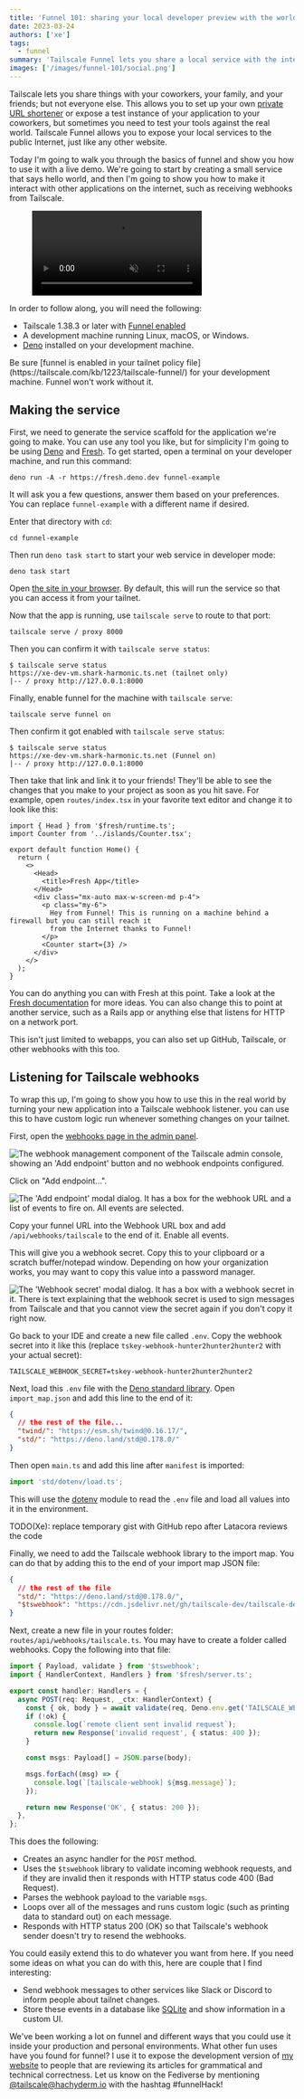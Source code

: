 ```yaml
---
title: 'Funnel 101: sharing your local developer preview with the world'
date: 2023-03-24
authors: ['xe']
tags:
  - funnel
summary: 'Tailscale Funnel lets you share a local service with the internet. Today Xe covers how you can use this productively by sharing the development copy of an application to the world.'
images: ['/images/funnel-101/social.png']
---
```


Tailscale lets you share things with your coworkers, your family, and your
friends; but not everyone else. This allows you to set up your own [private URL
shortener](https://tailscale.com/blog/golink/) or expose a test instance of your
application to your coworkers, but sometimes you need to test your tools against
the real world. Tailscale Funnel allows you to expose your local services to
the public Internet, just like any other website.

Today I'm going to walk you through the basics of funnel and show you how to
use it with a live demo. We're going to start by creating a small service that
says hello world, and then I'm going to show you how to make it interact with
other applications on the internet, such as receiving webhooks from Tailscale.

<figure>
  <video playsinline muted loop autoPlay>
    <source src="/images/hero/funnel_101.mp4" type="video/mp4" />
  </video>
</figure>

In order to follow along, you will need the following:

- Tailscale 1.38.3 or later with [Funnel enabled](https://tailscale.com/kb/1223/tailscale-funnel/)
- A development machine running Linux, macOS, or Windows.
- [Deno](https://deno.land) installed on your development machine.

<Warning>
  Be sure [funnel is enabled in your tailnet policy
  file](https://tailscale.com/kb/1223/tailscale-funnel/) for your development machine. Funnel won't
  work without it.
</Warning>

## Making the service

First, we need to generate the service scaffold for the application we're going
to make. You can use any tool you like, but for simplicity I'm going to be using
[Deno](https://deno.land) and [Fresh](https://fresh.deno.dev). To get started,
open a terminal on your developer machine, and run this command:

```
deno run -A -r https://fresh.deno.dev funnel-example
```

It will ask you a few questions, answer them based on your preferences. You can
replace `funnel-example` with a different name if desired.

Enter that directory with `cd`:

```
cd funnel-example
```

Then run `deno task start` to start your web service in developer mode:

```
deno task start
```

Open [the site in your browser](http://localhost:8000). By default, this will
run the service so that you can access it from your tailnet.

Now that the app is running, use `tailscale serve` to route to that port:

```
tailscale serve / proxy 8000
```

Then you can confirm it with `tailscale serve status`:

```
$ tailscale serve status
https://xe-dev-vm.shark-harmonic.ts.net (tailnet only)
|-- / proxy http://127.0.0.1:8000
```

Finally, enable funnel for the machine with `tailscale serve`:

```
tailscale serve funnel on
```

Then confirm it got enabled with `tailscale serve status`:

```
$ tailscale serve status
https://xe-dev-vm.shark-harmonic.ts.net (Funnel on)
|-- / proxy http://127.0.0.1:8000
```

Then take that link and link it to your friends! They'll be able to see the
changes that you make to your project as soon as you hit save. For example, open
`routes/index.tsx` in your favorite text editor and change it to look like this:

```tsx
import { Head } from '$fresh/runtime.ts';
import Counter from '../islands/Counter.tsx';

export default function Home() {
  return (
    <>
      <Head>
        <title>Fresh App</title>
      </Head>
      <div class="mx-auto max-w-screen-md p-4">
        <p class="my-6">
          Hey from Funnel! This is running on a machine behind a firewall but you can still reach it
          from the Internet thanks to Funnel!
        </p>
        <Counter start={3} />
      </div>
    </>
  );
}
```

You can do anything you can with Fresh at this point. Take a look at the [Fresh
documentation](https://fresh.deno.dev/docs/introduction) for more ideas. You can
also change this to point at another service, such as a Rails app or anything
else that listens for HTTP on a network port.

This isn't just limited to webapps, you can also set up GitHub, Tailscale, or
other webhooks with this too.

## Listening for Tailscale webhooks

To wrap this up, I'm going to show you how to use this in the real world by
turning your new application into a Tailscale webhook listener. you can use
this to have custom logic run whenever something changes on your tailnet.

First, open the [webhooks page in the admin
panel](https://login.tailscale.com/admin/settings/webhooks).

<Image
  src="/images/funnel-101/webhookui.png"
  width={831}
  height={310}
  alt="The webhook management component of the Tailscale admin console, showing an 'Add endpoint' button and no webhook endpoints configured."
/>

Click on "Add endpoint...".

<Image
  className="max-w-md"
  src="/images/funnel-101/webhookmake.png"
  width={552}
  height={921}
  alt="The 'Add endpoint' modal dialog. It has a box for the webhook URL and a list of events to fire on. All events are selected."
/>

Copy your funnel URL into the Webhook URL box and add `/api/webhooks/tailscale`
to the end of it. Enable all events.

This will give you a webhook secret. Copy this to your clipboard or a scratch
buffer/notepad window. Depending on how your organization works, you may want to
copy this value into a password manager.

<Image
  src="/images/funnel-101/webhooksecret.png"
  width={570}
  height={374}
  alt="The 'Webhook secret' modal dialog. It has a box with a webhook secret in it. There is text explaining that the webhook secret is used to sign messages from Tailscale and that you cannot view the secret again if you don't copy it right now."
/>

Go back to your IDE and create a new file called `.env`. Copy the webhook secret
into it like this (replace `tskey-webhook-hunter2hunter2hunter2` with your actual
secret):

```
TAILSCALE_WEBHOOK_SECRET=tskey-webhook-hunter2hunter2hunter2
```

Next, load this `.env` file with the [Deno standard
library](https://deno.land/std@0.178.0). Open `import_map.json` and add this
line to the end of it:

```json
{
  // the rest of the file...
  "twind/": "https://esm.sh/twind@0.16.17/",
  "std/": "https://deno.land/std@0.178.0/"
}
```

Then open `main.ts` and add this line after `manifest` is imported:

```ts
import 'std/dotenv/load.ts';
```

This will use the [dotenv](https://deno.land/std@0.178.0/dotenv/mod.ts) module
to read the `.env` file and load all values into it in the environment.

TODO(Xe): replace temporary gist with GitHub repo after Latacora reviews the code

Finally, we need to add the Tailscale webhook library to the import map. You can
do that by adding this to the end of your import map JSON file:

```json
{
  // the rest of the file
  "std/": "https://deno.land/std@0.178.0/",
  "$tswebhook": "https://cdn.jsdelivr.net/gh/tailscale-dev/tailscale-deno@0.0.1/webhook/mod.ts"
}
```

Next, create a new file in your routes folder:
`routes/api/webhooks/tailscale.ts`. You may have to create a folder called
webhooks. Copy the following into that file:

```ts
import { Payload, validate } from '$tswebhook';
import { HandlerContext, Handlers } from '$fresh/server.ts';

export const handler: Handlers = {
  async POST(req: Request, _ctx: HandlerContext) {
    const { ok, body } = await validate(req, Deno.env.get('TAILSCALE_WEBHOOK_SECRET') as string);
    if (!ok) {
      console.log(`remote client sent invalid request`);
      return new Response('invalid request', { status: 400 });
    }

    const msgs: Payload[] = JSON.parse(body);

    msgs.forEach((msg) => {
      console.log(`[tailscale-webhook] ${msg.message}`);
    });

    return new Response('OK', { status: 200 });
  },
};
```

This does the following:

- Creates an async handler for the `POST` method.
- Uses the `$tswebhook` library to validate incoming webhook requests, and
  if they are invalid then it responds with HTTP status code 400 (Bad
  Request).
- Parses the webhook payload to the variable `msgs`.
- Loops over all of the messages and runs custom logic (such as printing
  data to standard out) on each message.
- Responds with HTTP status 200 (OK) so that Tailscale's webhook sender
  doesn't try to resend the webhooks.

You could easily extend this to do whatever you want from here. If you
need some ideas on what you can do with this, here are couple that I
find interesting:

- Send webhook messages to other services like Slack or Discord to
  inform people about tailnet changes.
- Store these events in a database like
  [SQLite](https://deno.land/x/sqlite@v3.7.0) and show information
  in a custom UI.

We've been working a lot on funnel and different ways that you could use
it inside your production and personal environments. What other fun uses
have you found for funnel? I use it to expose the development version of
[my website](https://xeiaso.net) to people that are reviewing its articles
for grammatical and technical correctness. Let us know on the Fediverse
by mentioning [@tailscale@hachyderm.io](https://hachyderm.io/@tailscale)
with the hashtag #funnelHack!
